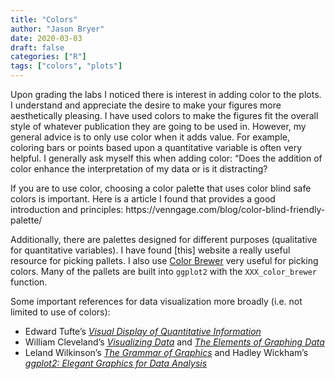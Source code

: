 ```yaml
---
title: "Colors"
author: "Jason Bryer"
date: 2020-03-03
draft: false
categories: ["R"]
tags: ["colors", "plots"]
---
```


Upon grading the labs I noticed there is interest in adding color to the plots. I understand and appreciate the desire to make your figures more aesthetically pleasing. I have used colors to make the figures fit the overall style of whatever publication they are going to be used in. However, my general advice is to only use color when it adds value. For example, coloring bars or points based upon a quantitative variable is often very helpful. I generally ask myself this when adding color: "Does the addition of color enhance the interpretation of my data or is it distracting?

If you are to use color, choosing a color palette that uses color blind safe colors is important. Here is a  article I found that provides a good introduction and principles: https://venngage.com/blog/color-blind-friendly-palette/

Additionally, there are palettes designed for different purposes (qualitative for quantitative variables). I have found [this] website a really useful resource for picking pallets. 
I also use [Color Brewer](http://colorbrewer2.org) very useful for picking colors. Many of the pallets are built into `ggplot2` with the `XXX_color_brewer` function.

Some important references for data visualization more broadly (i.e. not limited to use of colors):

* Edward Tufte's [*Visual Display of Quantitative Information*](https://www.edwardtufte.com/tufte/books_vdqi)
* William Cleveland's [*Visualizing Data*](https://www.amazon.com/Visualizing-Data-William-S-Cleveland/dp/0963488406) and [*The Elements of Graphing Data*](https://www.amazon.com/gp/product/0963488414/ref=dbs_a_def_rwt_bibl_vppi_i0)
* Leland Wilkinson's [*The Grammar of Graphics*](https://www.amazon.com/Grammar-Graphics-Statistics-Computing/dp/0387245448/ref=sr_1_1?s=books&ie=UTF8&qid=1550692580&sr=1-1&keywords=grammar+of+graphics) and Hadley Wickham's [*ggplot2: Elegant Graphics for Data Analysis*](https://www.amazon.com/gp/product/0963488414/ref=dbs_a_def_rwt_bibl_vppi_i0)
